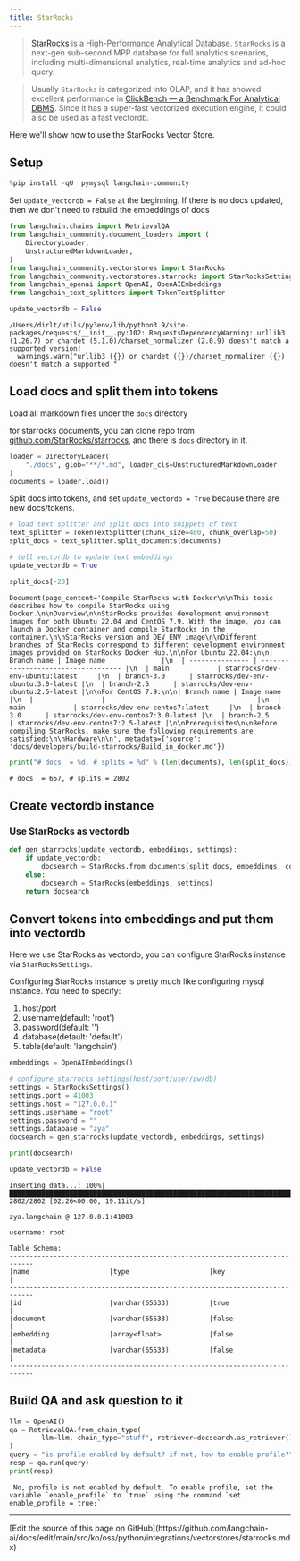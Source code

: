 ```yaml
---
title: StarRocks
---
```


>[StarRocks](https://www.starrocks.io/) is a High-Performance Analytical Database.
`StarRocks` is a next-gen sub-second MPP database for full analytics scenarios, including multi-dimensional analytics, real-time analytics and ad-hoc query.

>Usually `StarRocks` is categorized into OLAP, and it has showed excellent performance in [ClickBench — a Benchmark For Analytical DBMS](https://benchmark.clickhouse.com/). Since it has a super-fast vectorized execution engine, it could also be used as a fast vectordb.

Here we'll show how to use the StarRocks Vector Store.

## Setup

```python
%pip install -qU  pymysql langchain-community
```

Set `update_vectordb = False` at the beginning. If there is no docs updated, then we don't need to rebuild the embeddings of docs

```python
from langchain.chains import RetrievalQA
from langchain_community.document_loaders import (
    DirectoryLoader,
    UnstructuredMarkdownLoader,
)
from langchain_community.vectorstores import StarRocks
from langchain_community.vectorstores.starrocks import StarRocksSettings
from langchain_openai import OpenAI, OpenAIEmbeddings
from langchain_text_splitters import TokenTextSplitter

update_vectordb = False
```

```output
/Users/dirlt/utils/py3env/lib/python3.9/site-packages/requests/__init__.py:102: RequestsDependencyWarning: urllib3 (1.26.7) or chardet (5.1.0)/charset_normalizer (2.0.9) doesn't match a supported version!
  warnings.warn("urllib3 ({}) or chardet ({})/charset_normalizer ({}) doesn't match a supported "
```

## Load docs and split them into tokens

Load all markdown files under the `docs` directory

for starrocks documents, you can clone repo from [github.com/StarRocks/starrocks](https://github.com/StarRocks/starrocks), and there is `docs` directory in it.

```python
loader = DirectoryLoader(
    "./docs", glob="**/*.md", loader_cls=UnstructuredMarkdownLoader
)
documents = loader.load()
```

Split docs into tokens, and set `update_vectordb = True` because there are new docs/tokens.

```python
# load text splitter and split docs into snippets of text
text_splitter = TokenTextSplitter(chunk_size=400, chunk_overlap=50)
split_docs = text_splitter.split_documents(documents)

# tell vectordb to update text embeddings
update_vectordb = True
```

```python
split_docs[-20]
```

```output
Document(page_content='Compile StarRocks with Docker\n\nThis topic describes how to compile StarRocks using Docker.\n\nOverview\n\nStarRocks provides development environment images for both Ubuntu 22.04 and CentOS 7.9. With the image, you can launch a Docker container and compile StarRocks in the container.\n\nStarRocks version and DEV ENV image\n\nDifferent branches of StarRocks correspond to different development environment images provided on StarRocks Docker Hub.\n\nFor Ubuntu 22.04:\n\n| Branch name | Image name              |\n  | --------------- | ----------------------------------- |\n  | main            | starrocks/dev-env-ubuntu:latest     |\n  | branch-3.0      | starrocks/dev-env-ubuntu:3.0-latest |\n  | branch-2.5      | starrocks/dev-env-ubuntu:2.5-latest |\n\nFor CentOS 7.9:\n\n| Branch name | Image name                       |\n  | --------------- | ------------------------------------ |\n  | main            | starrocks/dev-env-centos7:latest     |\n  | branch-3.0      | starrocks/dev-env-centos7:3.0-latest |\n  | branch-2.5      | starrocks/dev-env-centos7:2.5-latest |\n\nPrerequisites\n\nBefore compiling StarRocks, make sure the following requirements are satisfied:\n\nHardware\n\n', metadata={'source': 'docs/developers/build-starrocks/Build_in_docker.md'})
```

```python
print("# docs  = %d, # splits = %d" % (len(documents), len(split_docs)))
```

```output
# docs  = 657, # splits = 2802
```

## Create vectordb instance

### Use StarRocks as vectordb

```python
def gen_starrocks(update_vectordb, embeddings, settings):
    if update_vectordb:
        docsearch = StarRocks.from_documents(split_docs, embeddings, config=settings)
    else:
        docsearch = StarRocks(embeddings, settings)
    return docsearch
```

## Convert tokens into embeddings and put them into vectordb

Here we use StarRocks as vectordb, you can configure StarRocks instance via `StarRocksSettings`.

Configuring StarRocks instance is pretty much like configuring mysql instance. You need to specify:

1. host/port
2. username(default: 'root')
3. password(default: '')
4. database(default: 'default')
5. table(default: 'langchain')

```python
embeddings = OpenAIEmbeddings()

# configure starrocks settings(host/port/user/pw/db)
settings = StarRocksSettings()
settings.port = 41003
settings.host = "127.0.0.1"
settings.username = "root"
settings.password = ""
settings.database = "zya"
docsearch = gen_starrocks(update_vectordb, embeddings, settings)

print(docsearch)

update_vectordb = False
```

```output
Inserting data...: 100%|████████████████████████████████████████████████████████████████████████████████████████████████████████████████████| 2802/2802 [02:26<00:00, 19.11it/s]
```
```output
zya.langchain @ 127.0.0.1:41003

username: root

Table Schema:
----------------------------------------------------------------------------
|name                    |type                    |key                     |
----------------------------------------------------------------------------
|id                      |varchar(65533)          |true                    |
|document                |varchar(65533)          |false                   |
|embedding               |array<float>            |false                   |
|metadata                |varchar(65533)          |false                   |
----------------------------------------------------------------------------
```

## Build QA and ask question to it

```python
llm = OpenAI()
qa = RetrievalQA.from_chain_type(
        llm=llm, chain_type="stuff", retriever=docsearch.as_retriever()
)
query = "is profile enabled by default? if not, how to enable profile?"
resp = qa.run(query)
print(resp)
```

```output
 No, profile is not enabled by default. To enable profile, set the variable `enable_profile` to `true` using the command `set enable_profile = true;`
```

---

<Callout icon="pen-to-square" iconType="regular">
  [Edit the source of this page on GitHub](https://github.com/langchain-ai/docs/edit/main/src/ko/oss/python/integrations/vectorstores/starrocks.mdx)
</Callout>
